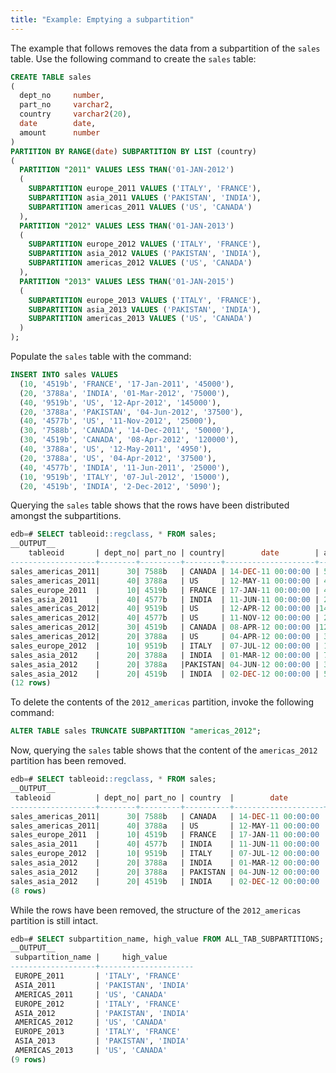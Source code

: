 ```yaml
---
title: "Example: Emptying a subpartition"
---
```


<div id="example_emptying_a_subpartition" class="registered_link"></div>

The example that follows removes the data from a subpartition of the `sales` table. Use the following command to create the `sales` table:

```sql
CREATE TABLE sales
(
  dept_no     number,
  part_no     varchar2,
  country     varchar2(20),
  date        date,
  amount      number
)
PARTITION BY RANGE(date) SUBPARTITION BY LIST (country)
(
  PARTITION "2011" VALUES LESS THAN('01-JAN-2012')
  (
    SUBPARTITION europe_2011 VALUES ('ITALY', 'FRANCE'),
    SUBPARTITION asia_2011 VALUES ('PAKISTAN', 'INDIA'),
    SUBPARTITION americas_2011 VALUES ('US', 'CANADA')
  ),
  PARTITION "2012" VALUES LESS THAN('01-JAN-2013')
  (
    SUBPARTITION europe_2012 VALUES ('ITALY', 'FRANCE'),
    SUBPARTITION asia_2012 VALUES ('PAKISTAN', 'INDIA'),
    SUBPARTITION americas_2012 VALUES ('US', 'CANADA')
  ),
  PARTITION "2013" VALUES LESS THAN('01-JAN-2015')
  (
    SUBPARTITION europe_2013 VALUES ('ITALY', 'FRANCE'),
    SUBPARTITION asia_2013 VALUES ('PAKISTAN', 'INDIA'),
    SUBPARTITION americas_2013 VALUES ('US', 'CANADA')
  )
);
```

Populate the `sales` table with the command:

```sql
INSERT INTO sales VALUES
  (10, '4519b', 'FRANCE', '17-Jan-2011', '45000'),
  (20, '3788a', 'INDIA', '01-Mar-2012', '75000'),
  (40, '9519b', 'US', '12-Apr-2012', '145000'),
  (20, '3788a', 'PAKISTAN', '04-Jun-2012', '37500'),
  (40, '4577b', 'US', '11-Nov-2012', '25000'),
  (30, '7588b', 'CANADA', '14-Dec-2011', '50000'),
  (30, '4519b', 'CANADA', '08-Apr-2012', '120000'),
  (40, '3788a', 'US', '12-May-2011', '4950'),
  (20, '3788a', 'US', '04-Apr-2012', '37500'),
  (40, '4577b', 'INDIA', '11-Jun-2011', '25000'),
  (10, '9519b', 'ITALY', '07-Jul-2012', '15000'),
  (20, '4519b', 'INDIA', '2-Dec-2012', '5090');
```

Querying the `sales` table shows that the rows have been distributed amongst the subpartitions.

```sql
edb=# SELECT tableoid::regclass, * FROM sales;
__OUTPUT__
    tableoid       | dept_no| part_no | country|        date        | amount
-------------------+--------+---------+--------+--------------------+--------
sales_americas_2011|      30| 7588b   | CANADA | 14-DEC-11 00:00:00 | 50000
sales_americas_2011|      40| 3788a   | US     | 12-MAY-11 00:00:00 | 4950
sales_europe_2011  |      10| 4519b   | FRANCE | 17-JAN-11 00:00:00 | 45000
sales_asia_2011    |      40| 4577b   | INDIA  | 11-JUN-11 00:00:00 | 25000
sales_americas_2012|      40| 9519b   | US     | 12-APR-12 00:00:00 |145000
sales_americas_2012|      40| 4577b   | US     | 11-NOV-12 00:00:00 | 25000
sales_americas_2012|      30| 4519b   | CANADA | 08-APR-12 00:00:00 |120000
sales_americas_2012|      20| 3788a   | US     | 04-APR-12 00:00:00 | 37500
sales_europe_2012  |      10| 9519b   | ITALY  | 07-JUL-12 00:00:00 | 15000
sales_asia_2012    |      20| 3788a   | INDIA  | 01-MAR-12 00:00:00 | 75000
sales_asia_2012    |      20| 3788a   |PAKISTAN| 04-JUN-12 00:00:00 | 37500
sales_asia_2012    |      20| 4519b   | INDIA  | 02-DEC-12 00:00:00 | 5090
(12 rows)
```

To delete the contents of the `2012_americas` partition, invoke the following command:

```sql
ALTER TABLE sales TRUNCATE SUBPARTITION "americas_2012";
```

Now, querying the `sales` table shows that the content of the `americas_2012` partition has been removed.

```sql
edb=# SELECT tableoid::regclass, * FROM sales;
__OUTPUT__
 tableoid          | dept_no| part_no | country  |        date        |amount
-------------------+--------+---------+----------+--------------------+------
sales_americas_2011|      30| 7588b   | CANADA   | 14-DEC-11 00:00:00 |50000
sales_americas_2011|      40| 3788a   | US       | 12-MAY-11 00:00:00 | 4950
sales_europe_2011  |      10| 4519b   | FRANCE   | 17-JAN-11 00:00:00 |45000
sales_asia_2011    |      40| 4577b   | INDIA    | 11-JUN-11 00:00:00 |25000
sales_europe_2012  |      10| 9519b   | ITALY    | 07-JUL-12 00:00:00 |15000
sales_asia_2012    |      20| 3788a   | INDIA    | 01-MAR-12 00:00:00 |75000
sales_asia_2012    |      20| 3788a   | PAKISTAN | 04-JUN-12 00:00:00 |37500
sales_asia_2012    |      20| 4519b   | INDIA    | 02-DEC-12 00:00:00 | 5090
(8 rows)
```

While the rows have been removed, the structure of the `2012_americas` partition is still intact.

```sql
edb=# SELECT subpartition_name, high_value FROM ALL_TAB_SUBPARTITIONS;
__OUTPUT__
 subpartition_name |     high_value
-------------------+---------------------
 EUROPE_2011       | 'ITALY', 'FRANCE'
 ASIA_2011         | 'PAKISTAN', 'INDIA'
 AMERICAS_2011     | 'US', 'CANADA'
 EUROPE_2012       | 'ITALY', 'FRANCE'
 ASIA_2012         | 'PAKISTAN', 'INDIA'
 AMERICAS_2012     | 'US', 'CANADA'
 EUROPE_2013       | 'ITALY', 'FRANCE'
 ASIA_2013         | 'PAKISTAN', 'INDIA'
 AMERICAS_2013     | 'US', 'CANADA'
(9 rows)
```

